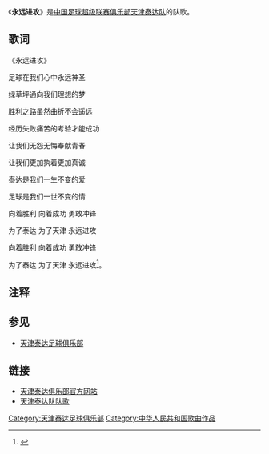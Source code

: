 《'''永远进攻'''》是[[中国足球超级联赛|中国足球超级联赛]][[足球俱乐部|俱乐部]][[天津泰达|天津泰达队]]的队歌。

== 歌词 ==
《永远进攻》

足球在我们心中永远神圣

绿草坪通向我们理想的梦

胜利之路虽然曲折不会遥远

经历失败痛苦的考验才能成功

让我们无怨无悔奉献青春

让我们更加执着更加真诚

泰达是我们一生不变的爱

足球是我们一世不变的情

向着胜利 向着成功 勇敢冲锋

为了泰达 为了天津 永远进攻

向着胜利 向着成功 勇敢冲锋

为了泰达 为了天津 永远进攻<ref>{{Cite web |url=http://sports.enorth.com.cn/system/2006/11/29/001475532.shtml |title=天津泰达队队歌 |access-date=2012-03-07 |archive-date=2020-12-04 |archive-url=https://web.archive.org/web/20201204202216/http://sports.enorth.com.cn/system/2006/11/29/001475532.shtml |dead-url=no }}</ref>。

==注释==
{{reflist}}

==参见==
*[[天津泰达足球俱乐部|天津泰达足球俱乐部]]

==链接==
*[https://web.archive.org/web/20120304195610/http://tedafc.jwb.com.cn/ 天津泰达俱乐部官方网站]
*[http://sports.enorth.com.cn/system/2006/11/29/001475532.shtml 天津泰达队队歌] {{Wayback|url=http://sports.enorth.com.cn/system/2006/11/29/001475532.shtml |date=20201204202216 }}

{{天津泰达足球俱乐部}}

[[Category:天津泰达足球俱乐部|Category:天津泰达足球俱乐部]]
[[Category:中华人民共和国歌曲作品|Category:中华人民共和国歌曲作品]]